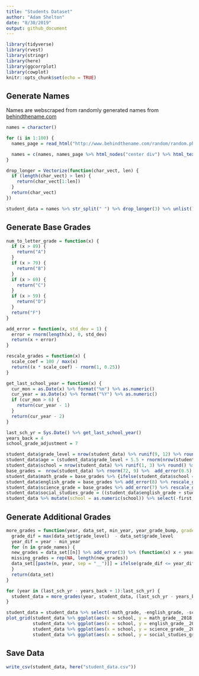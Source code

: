```yaml
---
title: "Students Dataset"
author: "Adam Shelton"
date: "8/30/2019"
output: github_document
---
```


```r
library(tidyverse)
library(rvest)
library(stringr)
library(here)
library(ggcorrplot)
library(cowplot)
knitr::opts_chunk$set(echo = TRUE)
```

## Generate Names
Names are webscraped from randomly generated names from [behindthename.com](http://www.behindthename.com)
```r
names = character()

for (i in 1:100) {
  names_page = read_html("http://www.behindthename.com/random/random.php?number=2&sets=5&gender=both&surname=&randomsurname=yes&usage_afr=1&usage_chi=1&usage_eng=1&usage_fre=1&usage_ger=1&usage_jap=1&usage_spa=1")

  names = c(names, names_page %>% html_nodes("center div") %>% html_text() %>% str_squish() %>% .[1:5])
}

drop_longer = Vectorize(function(char_vect, len) {
  if (length(char_vect) > len) {
    return(char_vect[1:len])
  }
  return(char_vect)
})

student_data = names %>% str_split(" ") %>% drop_longer(3) %>% unlist() %>% matrix(ncol = 3, byrow = TRUE) %>% as_tibble(.name_repair = ~ c("first", "middle", "last"))
```

## Generate Base Grades
```r
num_to_letter_grade = function(x) {
  if (x > 89) {
    return("A")
  }
  if (x > 79) {
    return("B")
  }
  if (x > 69) {
    return("C")
  }
  if (x > 59) {
    return("D")
  }
  return("F")
}

add_error = function(x, std_dev = 1) {
  error = rnorm(length(x), 0, std_dev)
  return(x + error)
}

rescale_grades = function(x) {
  scale_coef = 100 / max(x)
  return((x * scale_coef) - rnorm(1, 0.25)) 
}

get_last_school_year = function(x) {
  cur_mon = as.Date(x) %>% format("%m") %>% as.numeric()
  cur_year = as.Date(x) %>% format("%Y") %>% as.numeric() 
  if (cur_mon > 6) {
    return(cur_year - 1)
  }
  return(cur_year - 2)
}

last_sch_yr = Sys.Date() %>% get_last_school_year()
years_back = 4
school_grade_adjustment = 7

student_data$grade_level = nrow(student_data) %>% runif(9, 12) %>% round()
student_data$age = (student_data$grade_level + 5.5 + rnorm(nrow(student_data))) %>% round()
student_data$school = nrow(student_data) %>% runif(1, 3) %>% round() %>% factor(levels = c(1,2,3), labels = c("Oakwood", "Shady Willow", "Pine Field"))
base_grades =  nrow(student_data) %>% rnorm(72, 9) %>%  add_error(0.5)
student_data$math_grade = base_grades %>% {ifelse(student_data$school == "Oakwood", . - rnorm(length(.), school_grade_adjustment), .)} %>% round()
student_data$english_grade = base_grades %>% add_error(8) %>% rescale_grades() %>% {ifelse(student_data$school == "Oakwood" |  student_data$school == "Pine Field", . - rnorm(length(.), school_grade_adjustment), .)} %>% round()
student_data$science_grade = base_grades %>% add_error(7) %>% rescale_grades() %>% {ifelse(student_data$school == "Oakwood" |  student_data$school == "Shady Willow", . -rnorm(length(.), school_grade_adjustment), .)} %>% round()
student_data$social_studies_grade = ((student_data$english_grade + student_data$science_grade) / 2) %>% add_error(6) %>% rescale_grades() %>% {ifelse(student_data$school == "Shady Willow", . + rnorm(length(.), school_grade_adjustment), .)}  %>% round()
student_data %>% mutate(school = as.numeric(school)) %>% select(-first, -middle, -last) %>% cor() %>% ggcorrplot()
```

## Generate Additional Grades
```r
more_grades = function(year, data_set, min_year, year_grade_bump, grade_names = c("math_grade", "english_grade", "science_grade", "social_studies_grade")) {
  grade_dif = max(data_set$grade_level)  - data_set$grade_level
  year_dif = year - min_year
  for (n in grade_names) {
  new_grades = data_set[[n]] %>% add_error(3) %>% (function(x) x + year_grade_bump ) %>% round()
  missing_grades = rep(NA, length(new_grades))
  data_set[[paste(n, year, sep = "__")]] = ifelse(grade_dif <= year_dif, new_grades, missing_grades) %>% {ifelse(. < 100, ., rep(100, length(.)) )}
  }
  return(data_set)
}

for (year in (last_sch_yr - years_back + 1):last_sch_yr) {
  student_data = more_grades(year, student_data, (last_sch_yr - years_back + 1), runif(nrow(student_data), 0.15, 0.5))
}

student_data = student_data %>% select(-math_grade, -english_grade, -science_grade, -social_studies_grade)
plot_grid(student_data %>% ggplot(aes(x = school, y = math_grade__2018, color = school, fill = school)) + geom_violin() + theme(axis.text.x = element_blank()),
          student_data %>% ggplot(aes(x = school, y = english_grade__2018, color = school, fill = school)) + geom_violin() + theme(axis.text.x = element_blank()),
          student_data %>% ggplot(aes(x = school, y = science_grade__2018, color = school, fill = school)) + geom_violin() + theme(axis.text.x = element_blank()),
          student_data %>% ggplot(aes(x = school, y = social_studies_grade__2018, color = school, fill = school)) + geom_violin() + theme(axis.text.x = element_blank()))
```

## Save Data
```r
write_csv(student_data, here("student_data.csv"))
```



